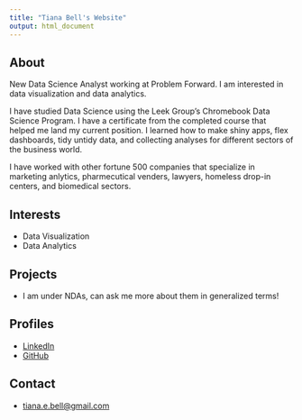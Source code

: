 ```yaml
---
title: "Tiana Bell's Website"
output: html_document
---
```


## About

New Data Science Analyst working at Problem Forward. I am interested in data visualization and data analytics. 

I have studied Data Science using the Leek Group's Chromebook Data Science Program. I have a certificate from the completed course that helped me land my current position. I learned how to make shiny apps, flex dashboards, tidy untidy data, and collecting analyses for different sectors of the business world. 

I have worked with other fortune 500 companies that specialize in marketing anlytics, pharmecutical venders, lawyers, homeless drop-in centers, and biomedical sectors. 

## Interests

* Data Visualization
* Data Analytics

## Projects

* I am under NDAs, can ask me more about them in generalized terms!

## Profiles 

* [LinkedIn](https://www.linkedin.com/in/tiana-bell-906494162/)
* [GitHub](https://github.com/t-bell)

## Contact

* [tiana.e.bell@gmail.com](mailto:tiana.e.bell@gmail.com)